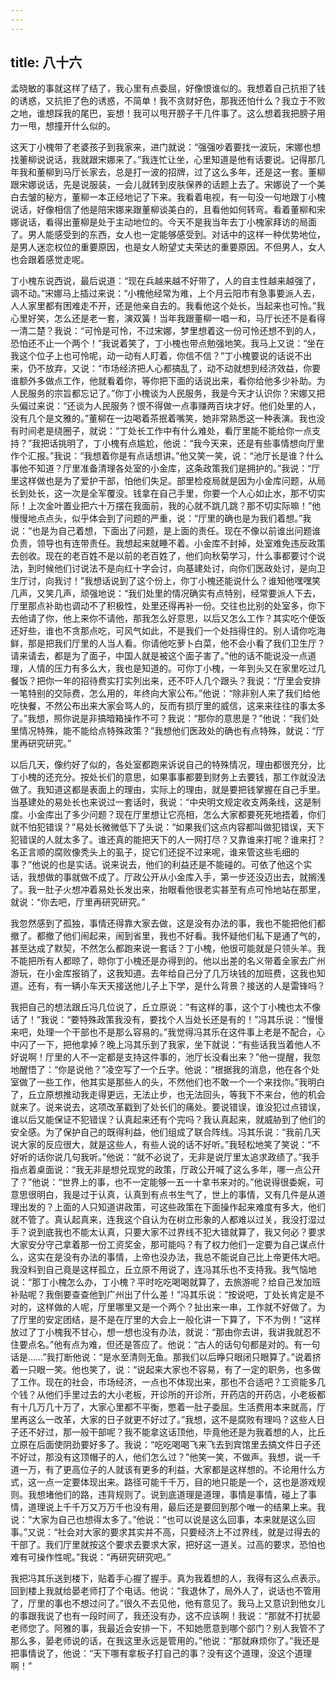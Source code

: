 ```yaml
---
---
---
```

title: 八十六
---



孟晓敏的事就这样了结了，我心里有点委屈，好像恨谁似的。我想着自己抗拒了钱的诱惑，又抗拒了色的诱惑，不简单！我不贪财好色，那我还怕什么？我立于不败之地，谁想踩我的尾巴，妄想！我可以甩开膀子干几件事了。这么想着我把膀子用力一甩，想撞开什么似的。

这天丁小槐带了老婆孩子到我家来，进门就说：“强强吵着要找一波玩，宋娜也想找董柳说说话，我就跟宋娜来了。”我连忙让坐，心里知道是他有话要说。记得那几年我和董柳到马厅长家去，总是打一波的招牌，过了这么多年，还是这一套。董柳跟宋娜说话，先是说服装，一会儿就转到皮肤保养的话题上去了。宋娜说了一个美白去皱的秘方，董柳一本正经地记了下来。我看着电视，有一句没一句地跟丁小槐说话，好像相信了他是陪宋娜来跟董柳谈美白的，且看他如何转弯。看着董柳和宋娜说话，看得出董柳是处于主动地位的。今天不是我当年去丁小槐家拜访的局面了。男人能感受到的东西，女人也一定能够感受到。对话中的这样一种优势地位，是男人迷恋权位的重要原因，也是女人盼望丈夫荣达的重要原因。不但男人，女人也会跟着感觉走呢。

丁小槐东说西说，最后说道：“现在兵越来越不好带了，人的自主性越来越强了，调不动。”宋娜马上插过来说：“小槐他经常为难，上个月云阳市有急事要派人去，人人家里都有困难走不开，还是他亲自去的。我看他这个处长，当起来也可怜。”我心里好笑，怎么还是老一套，演双簧！当年我跟董柳一唱一和，马厅长还不是看得一清二楚？我说：“可怜是可怜，不过宋娜，梦里想着这一份可怜还想不到的人，恐怕还不止一个两个！”我说着笑了，丁小槐也带点勉强地笑。我马上又说：“坐在我这个位子上也可怜呢，动一动有人盯着，你信不信？”丁小槐要说的话说不出来，仍不放弃，又说：“市场经济把人心都搞乱了，动不动就想到经济效益，你要谁额外多做点工作，他就看着你，等你把下面的话说出来，看你给他多少补助。为人民服务的宗旨都忘记了。”你丁小槐谈为人民服务，我是今天才认识你？宋娜又把头偏过来说：“还谈为人民服务？恨不得做一点事赚两百块才好。他们处里的人，没有几个是文雅的。”董柳在一边喝着茶抿着嘴笑，她非常熟悉这一种表演。我也没有时间老是绕圈子，就说：“丁处长工作中有什么难处，看厅里能不能给你一点支持？”我把话挑明了，丁小槐有点尴尬，他说：“我今天来，还是有些事情想向厅里作个汇报。”我说：“我想着你是有点话想讲。”他又笑一笑，说：“池厅长是谁？什么事他不知道？厅里准备清理各处室的小金库，这条政策我们是拥护的。”我说：“厅里这样做也是为了爱护干部，怕他们失足。部里检疫局就是因为小金库问题，从局长到处长，这一次是全军覆没。钱拿在自己手里，你要一个人心如止水，那不切实际！上次金叶置业把六十万摆在我面前，我的心就不跳几跳？那不切实际嘛！”他慢慢地点点头，似乎体会到了问题的严重，说：“厅里的确也是为我们着想。”我说：“也是为自己着想，下面出了问题，是上面的责任。现在不像以前谁出问题谁负责，领导也有连带责任。我想起来就睡不着。小金库不封掉，处室难免违反政策去创收。现在的老百姓不是以前的老百姓了，他们向秋菊学习，什么事都要讨个说法，到时候他们讨说法不是向红十字会讨，向基建处讨，向你们医政处讨，是向卫生厅讨，向我讨！”我想话说到了这个份上，你丁小槐还能说什么？谁知他嘿嘿笑几声，又笑几声，顽强地说：“我们处里的情况确实有点特别，经常要派人下去，厅里那点补助也调动不了积极性，处里还得再补一份。交往也比别的处室多，你下去他请了你，他上来你不请他，那我怎么好意思，以后又怎么工作？其实吃个便饭还好些，谁也不贪那点吃，可风气如此，不是我们一个处挡得住的。别人请你吃海鲜，那是把我们厅里的人当人看。你请他吃萝卜白菜，他不会小看了我们卫生厅？请来请去，都是为了面子，中国人就是被这个面子害了。”他的话不能说没一点道理，人情的压力有多么大，我也是知道的。可你丁小槐，一年到头又在家里吃过几餐饭？把你一年的招待费实打实列出来，还不吓人几个跟头？我说：“厅里会安排一笔特别的交际费，怎么用的，年终向大家公布。”他说：“除非别人来了我们给他吃快餐，不然公布出来大家会骂人的，反而有损厅里的威信，这来来往往的事太多了。”我想，照你说是非搞暗箱操作不可？我说：“那你的意思是？”他说：“我们处里情况特殊，能不能给点特殊政策？”我想他们医政处的确也有点特殊，就说：“厅里再研究研究。”

以后几天，像约好了似的，各处室都跑来诉说自己的特殊情况，理由都很充分，比丁小槐的还充分。按处长们的意思，如果事事都要到财务上去要钱，那工作就没法做了。我知道这都是表面上的理由，实际上的理由，就是要把钱掌握在自己手里。当基建处的易处长也来说过一套话时，我说：“中央明文规定收支两条线，这是制度。小金库出了多少问题？现在厅里想让它亮相，怎么大家都要死死地捂着，你们就不怕犯错误？”易处长微微低下了头说：“如果我们这点内容都叫做犯错误，天下犯错误的人就太多了。谁还真的能把天下的人一网打尽？又靠谁来打呢？谁来打？名正言顺的腐败像秃头上的虱子，捉它们还捉不过来呢，谁来管这些毛细的事？”他说的也是实话。说来说去，他们的利益还是不能碰的。可依了他这个实话，我想做的事就做不成了。厅政公开从小金库入手，第一步还没迈出去，就搁浅了。我一肚子火想冲着易处长发出来，抬眼看他很老实甚至有点可怜地站在那里，就说：“你去吧，厅里再研究研究。”

我忽然感到了孤独，事情还得靠大家去做，这是没有办法的事，我也不能把他们都撤了。都撤了他们闹起来，闹到省里，我也不好看。我怀疑他们私下是通了气的，甚至达成了默契，不然怎么都跑来说一套话？丁小槐，他很可能就是只领头羊。我不能把所有人都晾了，晾你丁小槐还是办得到的。他以出差的名义带着全家去广州游玩，在小金库报销了，这我知道。去年给自己分了几万块钱的加班费，这我也知道。还有，有一辆小车天天接送他儿子上下学，是什么背景？接送的人是雷锋吗？

我把自己的想法跟丘冯几位说了，丘立原说：“有这样的事，这个丁小槐也太不像话了！”我说：“要特殊政策我没有，要找个人当处长还是有的！”冯其乐说：“慢慢来吧，处理一个干部也不是那么容易的。”我觉得冯其乐在这件事上老是不配合，心中闪了一下，把他拿掉？晚上冯其乐到了我家，坐下就说：“有些话我当着他人不好说啊！厅里的人不一定都是支持这件事的，池厅长没看出来？”他一提醒，我忽地醒悟了：“你是说他？”凌空写了一个丘字。他说：“根据我的消息，他在各个处室做了一些工作，他其实是那些人的头，不然他们也不敢一个一个来找你。”我明白了，丘立原想推动我走得更远，无法止步，也无法回头，等我下不来台，他的机会就来了。说来说去，这项改革戳到了处长们的痛处。要说错误，谁没犯过点错误，谁以后又能保证不犯错误？认真起来还有个完吗？我认真起来，就威胁到了他们的安全感。为了保护自己的既得利益，他们组成了联合阵线。冯其乐说：“我前几天说大家的反应很大，就是这些人，有些人说的话不好听。”我轻松地笑了笑说：“不好听的话你说几句我听。”他说：“就不必说了，无非是说厅里太追求政绩了。”我手指点着桌面说：“我无非是想兑现党的政策，厅政公开喊了这么多年，哪一点公开了？”他说：“世界上的事，也不一定能够一五一十拿书来对的。”他说得很委婉，可意思很明白，我是过于认真，认真到有点书生气了，世上的事情，又有几件是从道理出发的？上面的人只知道讲政策，可这些政策在下面操作起来难度有多大，他们就不管了。真认起真来，连我这个自认为在树立形象的人都难以过关，我没打湿过手？说到底我也不能太认真，只要大家不过界线不犯大错就算了，我又何必？要求大家安分守己拿着那一份工资奖金，那可能吗？有了权力他们一定要为自己谋点什么，这实在是没有办法的事情，上帝也没办法，我总不能说自己比上帝更伟大吧。我没料到自己竟是这样孤立，丘立原不用说了，连冯其乐也不支持我。我气恼地说：“那丁小槐怎么办，丁小槐？平时吃吃喝喝就算了，去旅游呢？给自己发加班补贴呢？我倒要查查他到广州出了什么差！”冯其乐说：“按说吧，丁处长肯定是不对的，这样做的人呢，厅里哪里又是一个两个？扯出来一串，工作就不好做了。为了厅里的安定团结，是不是在厅里的大会上一般化讲一下算了，下不为例！”这样放过了丁小槐我不甘心，想一想也没有办法，就说：“那由你去讲，我讲我就忍不住要点名。”他有点为难，但还是答应了。他说：“古人的话句句都是对的。有一句话是……”我打断他说：“是水至清则无鱼。那我们以后睁只眼闭只眼算了。”说着挤着一只眼一笑。他也笑了，说：“说起来大家也不容易，有了一定的职务，也多做了工作。现在的社会，市场经济，一点也不体现出来，那也不合适吧？工资能多几个钱？从他们手里过去的大小老板，开诊所的开诊所，开药店的开药店，小老板都有十几万几十万了，大家心里都不平衡，憋着一肚子委屈。生活费用本来就高，厅里再这么一改革，大家的日子就更不好过了。”我想，这不是腐败有理吗？这些人日子还不好过，那一般干部呢？我不能拿这话顶他，毕竟他还是为我着想的人，比丘立原在后面使阴劲要好多了。我说：“吃吃喝喝飞来飞去到宾馆里去搞文件日子还不好过，那没有这顶帽子的人，他们怎么过？”他笑一笑，不做声。我想，说一千道一万，有了更高位子的人就该有更多的利益，大家都是这样想的。不论用什么方式，这一点一定要体现出来。路径可能千千万，目的地只能是一个，这也是游戏规则。我想堵他们的路，违背规则了。说到底道理是道理，事情是事情，碰上了事情，道理说上千千万又万万千也没有用，最后还是要回到那个唯一的结果上来。我说：“大家为自己也想得太多了。”他说：“也可以说是这么回事，本来就是这么回事。”又说：“社会对大家的要求其实并不高，只要经济上不过界线，就是过得去的干部了。我们厅里就按这个要求去要求大家，把好这一道关。过高的要求，恐怕也难有可操作性呢。”我说：“再研究研究吧。”

我把冯其乐送到楼下，贴着手心握了握手。真为我着想的人，我得有这么点表示。回到楼上我就给晏老师打了个电话。他说：“我退休了，局外人了，说话也不管用了，厅里的事也不想过问了。”很久不去见他，他有意见了。我马上又意识到他女儿的事跟我说了也有一段时间了，我还没有办，这不应该啊！我说：“那就不打扰晏老师您了。阿雅的事，我最近会安排一下，不知她愿意到哪个部门？别人我管不了那么多，晏老师说的话，在我这里永远是管用的。”他说：“那就麻烦你了。”我还是把事情说了，他说：“天下哪有拿板子打自己的事？没有这个道理，没这个道理啊！”